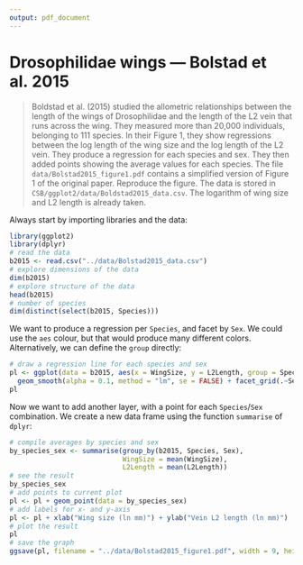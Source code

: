 ```yaml
---
output: pdf_document
---
```


# Drosophilidae wings --- Bolstad et al. 2015

> Boldstad et al. (2015) studied the allometric relationships between the length of the wings of Drosophilidae and the length of the L2 vein that runs across the wing. They measured more than 20,000 individuals, belonging to 111 species. In their Figure 1, they show regressions between the log length of the wing size and the log length of the L2 vein. They produce a regression for each species and sex. They then added points showing the average values for each species. The file `data/Bolstad2015_figure1.pdf` contains a simplified version of Figure 1 of the original paper. Reproduce the figure. The data is stored in `CSB/ggplot2/data/Boldstad2015_data.csv`. The logarithm of wing size and L2 length is already taken.

Always start by importing libraries and the data:

```r
library(ggplot2)
library(dplyr)
# read the data
b2015 <- read.csv("../data/Bolstad2015_data.csv")
# explore dimensions of the data
dim(b2015)
# explore structure of the data
head(b2015)
# number of species
dim(distinct(select(b2015, Species)))
```

We want to produce a regression per `Species`, and facet by `Sex`. We could use the `aes` colour, but that would produce many different colors. Alternatively, we can define the `group` directly:

```r
# draw a regression line for each species and sex
pl <- ggplot(data = b2015, aes(x = WingSize, y = L2Length, group = Species)) + 
  geom_smooth(alpha = 0.1, method = "lm", se = FALSE) + facet_grid(.~Sex) + theme_bw()
pl
```

Now we want to add another layer, with a point for each `Species`/`Sex` combination. We create a new data frame using the function `summarise` of `dplyr`:

```r
# compile averages by species and sex
by_species_sex <- summarise(group_by(b2015, Species, Sex), 
                            WingSize = mean(WingSize), 
                            L2Length = mean(L2Length))
# see the result
by_species_sex 
# add points to current plot
pl <- pl + geom_point(data = by_species_sex)
# add labels for x- and y-axis
pl <- pl + xlab("Wing size (ln mm)") + ylab("Vein L2 length (ln mm)")
# plot the result
pl
# save the graph
ggsave(pl, filename = "../data/Bolstad2015_figure1.pdf", width = 9, height = 4)
```

